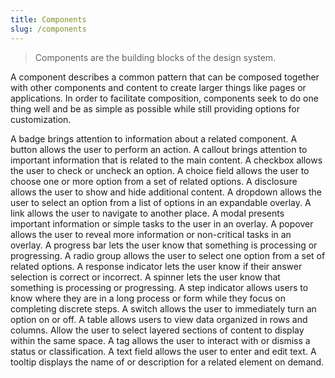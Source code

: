 ```yaml
---
title: Components
slug: /components
---
```



> Components are the building blocks of the design system.

A component describes a common pattern that can be composed together with other components and content to create larger things like pages or applications.
In order to facilitate composition, components seek to do one thing well and be as simple as possible while still providing options for customization.

<Features basePath="/docs/components/" columns={3}>
	<FeatureCard title="Badge" slug="badge">
		A badge brings attention to information about a related component.
	</FeatureCard>
	<FeatureCard title="Button" slug="button">
		A button allows the user to perform an action.
	</FeatureCard>
	<FeatureCard title="Callout" slug="callout">
		A callout brings attention to important information that is related to the main content.
	</FeatureCard>
	<FeatureCard title="Checkbox" slug="checkbox">
		A checkbox allows the user to check or uncheck an option.
	</FeatureCard>
	<FeatureCard title="Choice Field" slug="choice-field">
		A choice field allows the user to choose one or more option from a set of related options.
	</FeatureCard>
	<FeatureCard title="Disclosure" slug="disclosure">
		A disclosure allows the user to show and hide additional content.
	</FeatureCard>
	<FeatureCard title="Dropdown" slug="dropdown">
		A dropdown allows the user to select an option from a list of options in an expandable overlay.
	</FeatureCard>
	<FeatureCard title="Link" slug="link">
		A link allows the user to navigate to another place.
	</FeatureCard>
	<FeatureCard title="Modal" slug="modal">
		A modal presents important information or simple tasks to the user in an overlay.
	</FeatureCard>
	<FeatureCard title="Popover" slug="popover">
		A popover allows the user to reveal more information or non-critical tasks in an overlay.
	</FeatureCard>
	<FeatureCard title="Progress Bar" slug="progress-bar">
		A progress bar lets the user know that something is processing or progressing.
	</FeatureCard>
	<FeatureCard title="Radio Group" slug="radio-group">
		A radio group allows the user to select one option from a set of related options.
	</FeatureCard>
	<FeatureCard title="Response Indicator" slug="response-indicator">
		A response indicator lets the user know if their answer selection is correct or incorrect.
	</FeatureCard>
	<FeatureCard title="Spinner" slug="spinner">
		A spinner lets the user know that something is processing or progressing.
	</FeatureCard>
	<FeatureCard title="Step Indicator" slug="step-indicator">
		A step indicator allows users to know where they are in a long process or form while they focus on completing discrete steps.
	</FeatureCard>
	<FeatureCard title="Switch" slug="switch">
		A switch allows the user to immediately turn an option on or off.
	</FeatureCard>
	<FeatureCard title="Table" slug="table">
		A table allows users to view data organized in rows and columns.
	</FeatureCard>
	<FeatureCard title="Tabs" slug="tabs">
		Allow the user to select layered sections of content to display within the same space.
	</FeatureCard>
	<FeatureCard title="Tag" slug="tag">
		A tag allows the user to interact with or dismiss a status or classification.
	</FeatureCard>
	<FeatureCard title="Text Field" slug="text-field">
		A text field allows the user to enter and edit text.
	</FeatureCard>
	<FeatureCard title="Tooltip" slug="tooltip">
		A tooltip displays the name of or description for a related element on demand.
	</FeatureCard>
</Features>
